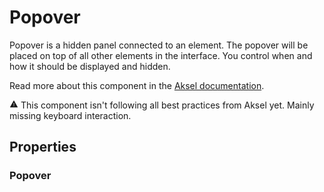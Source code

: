 

<Meta of={Popover} />

# Popover

Popover is a hidden panel connected to an element. The popover will be placed on top of all other elements in the interface. You control when and how it should be displayed and hidden.

Read more about this component in the [Aksel documentation](https://aksel.nav.no/komponenter/core/popover).

<div class="mdx-alert navds-alert navds-alert--warning navds-alert--medium">
	<svg
		width="1em"
		height="1em"
		viewBox="0 0 24 24"
		fill="none"
		xmlns="http://www.w3.org/2000/svg"
		focusable="false"
		role="img"
		class="navds-alert__icon"
	>
		<path
			fill-rule="evenodd"
			clip-rule="evenodd"
			d="M12 2.25a.75.75 0 0 1 .656.387l9.527 17.25A.75.75 0 0 1 21.526 21H2.474a.75.75 0 0 1-.657-1.113l9.526-17.25A.75.75 0 0 1 12 2.25ZM12 8.75a.75.75 0 0 1 .75.75v4a.75.75 0 0 1-1.5 0v-4a.75.75 0 0 1 .75-.75Zm-1 7.75a1 1 0 1 1 2 0 1 1 0 0 1-2 0Z"
			fill="currentColor"
		></path>
	</svg>
	This component isn't following all best practices from Aksel yet. Mainly missing keyboard interaction.
</div>

<Primary />

## Properties

### Popover

<Controls />

<Stories includePrimary={false} />
